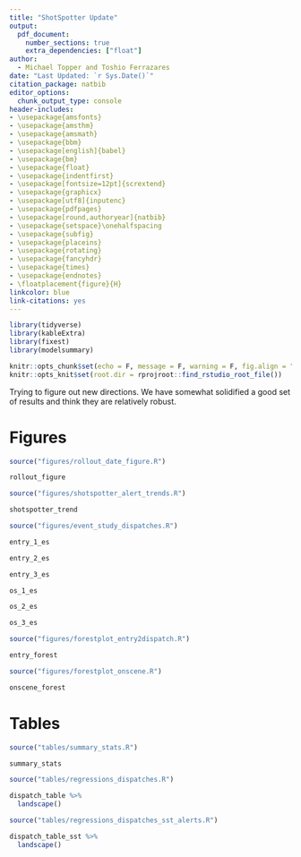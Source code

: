 ```yaml
---
title: "ShotSpotter Update"
output: 
  pdf_document:
    number_sections: true
    extra_dependencies: ["float"]
author: 
  - Michael Topper and Toshio Ferrazares
date: "Last Updated: `r Sys.Date()`"
citation_package: natbib
editor_options: 
  chunk_output_type: console
header-includes:
- \usepackage{amsfonts}
- \usepackage{amsthm}
- \usepackage{amsmath}
- \usepackage{bbm}
- \usepackage[english]{babel}
- \usepackage{bm}
- \usepackage{float}
- \usepackage{indentfirst}
- \usepackage[fontsize=12pt]{scrextend}
- \usepackage{graphicx}
- \usepackage[utf8]{inputenc}
- \usepackage{pdfpages}
- \usepackage[round,authoryear]{natbib}
- \usepackage{setspace}\onehalfspacing
- \usepackage{subfig}
- \usepackage{placeins}
- \usepackage{rotating}
- \usepackage{fancyhdr}
- \usepackage{times}
- \usepackage{endnotes}
- \floatplacement{figure}{H}
linkcolor: blue
link-citations: yes
---
```


```r
library(tidyverse)
library(kableExtra)
library(fixest)
library(modelsummary)

knitr::opts_chunk$set(echo = F, message = F, warning = F, fig.align = "center",fig.pos = "H", out.extra = "")
knitr::opts_knit$set(root.dir = rprojroot::find_rstudio_root_file())
```

Trying to figure out new directions. We have somewhat solidified a good set of results and think they are relatively robust.


\newpage
\FloatBarrier

# Figures

```r
source("figures/rollout_date_figure.R")
```


```{=latex}
\begin{figure}[t!]
```
```r
rollout_figure
```
```{=latex}
\caption{ShotSpotter Rollout Dates by District in Chicago \label{rollout_figure}}
\textit{Note:} There are a total of 18 police districts in Chicago, 12 of which get ShotSpotter implemented. Implementation began in early 2017 through late 2018. 
\end{figure}
```

```r
source("figures/shotspotter_alert_trends.R")
```

```{=latex}
\begin{figure}[t!]
```
```r
shotspotter_trend
```
```{=latex}
\caption{ShotSpotter Alerts Over Time \label{shotspotter_trend}}
\textit{Note:} There are a total of 18 police districts in Chicago, 12 of which get ShotSpotter implemented. Implementation began in early 2017 through late 2018. This graph shows the trend of the number of gunshots alerted by ShotSpotter.
\end{figure}
```

```r
source("figures/event_study_dispatches.R")
```


```{=latex}
\begin{figure}[t!]
```
```r
entry_1_es
```
```{=latex}
\caption{Event Study of Priority 1 Dispatch Times \label{entry_1_es}}
\textit{Note:} There are a total of 18 police districts in Chicago, 12 of which get ShotSpotter implemented. Implementation began in early 2017 through late 2018. This graph shows priority 1 time from received 911 call to time of dispatch. Priority 1 calls are designated as immediate dispatch.
\end{figure}
```




```{=latex}
\begin{figure}[t!]
```
```r
entry_2_es
```
```{=latex}
\caption{Event Study of Priority 2 Dispatch Times \label{entry_2_es}}
\textit{Note:} There are a total of 18 police districts in Chicago, 12 of which get ShotSpotter implemented. Implementation began in early 2017 through late 2018. This graph shows priority 2 time from received 911 call to time of dispatch. Priority 2 calls are designated as rapid dispatch.
\end{figure}
```


```{=latex}
\begin{figure}[t!]
```
```r
entry_3_es
```
```{=latex}
\caption{Event Study of Priority 1 Dispatch Times \label{entry_1_es}}
\textit{Note:} There are a total of 18 police districts in Chicago, 12 of which get ShotSpotter implemented. Implementation began in early 2017 through late 2018. This graph shows priority 3 time from received 911 call to time of dispatch. Priority 3 calls are designated as routine dispatch.
\end{figure}
```


```{=latex}
\begin{figure}[t!]
```
```r
os_1_es
```
```{=latex}
\caption{Event Study of Priority 1 Dispatch to On-Scene Times \label{os_1_es}}
\textit{Note:} There are a total of 18 police districts in Chicago, 12 of which get ShotSpotter implemented. Implementation began in early 2017 through late 2018. This graph shows priority 1 time from a dispatched 911 call to the time the officer gets on-scene. Priority 1 calls are designated as immediate dispatch.
\end{figure}
```



```{=latex}
\begin{figure}[t!]
```
```r
os_2_es
```
```{=latex}
\caption{Event Study of Priority 2 Dispatch to On-Scene Times \label{os_2_es}}
\textit{Note:} There are a total of 18 police districts in Chicago, 12 of which get ShotSpotter implemented. Implementation began in early 2017 through late 2018. This graph shows priority 2 time from a dispatched 911 call to the time the officer gets on-scene. Priority 2 calls are designated as rapid dispatch.
\end{figure}
```



```{=latex}
\begin{figure}[t!]
```
```r
os_3_es
```
```{=latex}
\caption{Event Study of Priority 3 Dispatch to On-Scene Times \label{os_3_es}}
\textit{Note:} There are a total of 18 police districts in Chicago, 12 of which get ShotSpotter implemented. Implementation began in early 2017 through late 2018. This graph shows priority 3 time from a dispatched 911 call to the time the officer gets on-scene. Priority 3 calls are designated as routine dispatch.
\end{figure}
```

```r
source("figures/forestplot_entry2dispatch.R")
```

```{=latex}
\begin{figure}[t!]
```
```r
entry_forest
```
```{=latex}
\caption{Robustness of Call to Dispatch Estimations \label{entry_forest}}
\textit{Note:} This figure shows five different regression specifications for the time (in seconds) for a police officer to be dispatched from the time a 911 call is received. Main Sample refers to the main sample used in the paper. Main Sample (2-Stage DID) uses the main sample, but uses the 2-Stage DID estimation technique as outlined in Gardner (2022). No Controls omits all controls, yet keeps day-by-month-by year and district fixed effects. Omitting 2020 uses the main specification in the paper, but omits the year 2020 due to Covid-19. Last, Omitting Never-Treated uses the full sample, but omits any police districts that did not receive ShotSpotter technology.
\end{figure}
```

```r
source("figures/forestplot_onscene.R")
```


```{=latex}
\begin{figure}[t!]
```
```r
onscene_forest
```
```{=latex}
\caption{Robustness of Dispatch to On-Scene Estimations \label{onscene_forest}}
\textit{Note:} This figure shows five different regression specifications for the time (in seconds) it takes a police officer to reach the scene of the reported crime once they have been dispatched. Main Sample refers to the main sample used in the paper. Main Sample (2-Stage DID) uses the main sample, but uses the 2-Stage DID estimation technique as outlined in Gardner (2022). No Controls omits all controls, yet keeps day-by-month-by year and district fixed effects. Omitting 2020 uses the main specification in the paper, but omits the year 2020 due to Covid-19. Last, Omitting Never-Treated uses the full sample, but omits any police districts that did not receive ShotSpotter technology.
\end{figure}
```
\newpage
\FloatBarrier
# Tables

```r
source("tables/summary_stats.R")
```

```r
summary_stats
```


```r
source("tables/regressions_dispatches.R")
```


```r
dispatch_table %>% 
  landscape()
```


```r
source("tables/regressions_dispatches_sst_alerts.R")
```

```r
dispatch_table_sst %>% 
  landscape()
```


